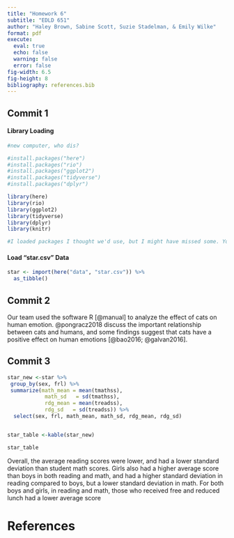 ```yaml
---
title: "Homework 6"
subtitle: "EDLD 651"
author: "Haley Brown, Sabine Scott, Suzie Stadelman, & Emily Wilke"
format: pdf
execute: 
  eval: true
  echo: false
  warning: false
  error: false
fig-width: 6.5
fig-height: 8
bibliography: references.bib
---
```


## Commit 1

#### Library Loading

```r

#new computer, who dis?

#install.packages("here")
#install.packages("rio")
#install.packages("ggplot2")
#install.packages("tidyverse")
#install.packages("dplyr")

library(here)
library(rio)
library(ggplot2)
library(tidyverse)
library(dplyr)
library(knitr)

#I loaded packages I thought we'd use, but I might have missed some. You may need to load others!

```

#### Load "star.csv" Data

```r

star <- import(here("data", "star.csv")) %>%
  as_tibble()

```

## Commit 2

Our team used the software R [@manual] to analyze the effect of cats on human emotion. @pongracz2018 discuss the important relationship between cats and humans, and some findings suggest that cats have a positive effect on human emotions [@bao2016; @galvan2016].

## Commit 3

```r
star_new <-star %>% 
 group_by(sex, frl) %>%
 summarize(math_mean = mean(tmathss),
            math_sd   = sd(tmathss),
            rdg_mean = mean(treadss),
            rdg_sd   = sd(treadss)) %>%
  select(sex, frl, math_mean, math_sd, rdg_mean, rdg_sd)


star_table <-kable(star_new)

star_table
```
Overall, the average reading scores were lower, and had a lower standard deviation than student math scores. Girls also had a  higher average score than boys in both reading and math, and had a higher standard deviation in reading compared to boys, but a lower standard deviation in math. For both boys and girls, in reading and math, those who received free and reduced lunch had a lower average score


\newpage
# References 

```r

```


